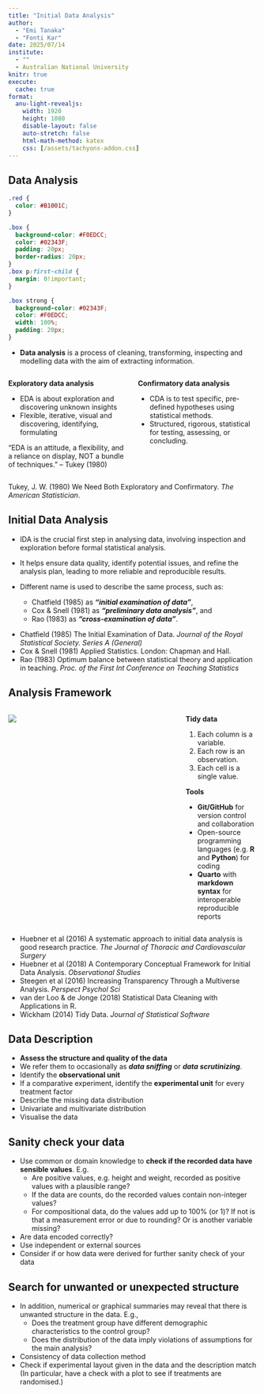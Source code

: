 ```yaml
---
title: "Initial Data Analysis"
author: 
  - "Emi Tanaka"
  - "Fonti Kar"
date: 2025/07/14
institute: 
  - ""
  - Australian National University
knitr: true
execute:
  cache: true
format: 
  anu-light-revealjs:
    width: 1920
    height: 1080
    disable-layout: false
    auto-stretch: false
    html-math-method: katex
    css: [/assets/tachyons-addon.css]
---
```



## Data Analysis 

```css
.red {
  color: #B1001C;
}

.box {
  background-color: #F0EDCC;
  color: #02343F;
  padding: 20px;
  border-radius: 20px;
}
.box p:first-child {
  margin: 0!important;
}

.box strong {
  background-color: #02343F;
  color: #F0EDCC;
  width: 100%;
  padding: 20px;
}

```


- **Data analysis** is a process of cleaning, transforming, inspecting and modelling data with the aim of extracting information.


::: {.columns}
::: {.column width="50%"}

::: box

**Exploratory data analysis**

- EDA is about exploration and discovering unknown insights
- Flexible, iterative, visual and discovering, identifying, formulating

"EDA is an attitude, a flexibility, and a reliance on display, NOT a bundle of techniques." -- Tukey (1980)

:::



:::

::: {.column width="50%"}

::: box

**Confirmatory data analysis**

- CDA is to test specific, pre-defined hypotheses using statistical methods.
- Structured, rigorous, statistical for testing, assessing, or concluding.

:::


:::
:::


::: aside 

Tukey, J. W. (1980) We Need Both Exploratory and Confirmatory. _The American Statistician_.

:::



## Initial Data Analysis

- IDA is the crucial first step in analysing data, involving inspection and exploration before formal statistical analysis. 
-  It helps ensure data quality, identify potential issues, and refine the analysis plan, leading to more reliable and reproducible results. 

- Different name is used to describe the same process, such as:
  - Chatfield (1985) as **_"initial examination of data"_**,
  - Cox & Snell (1981) as **_"preliminary data analysis"_**, and 
  - Rao (1983) as **_"cross-examination of data"_**.


::: aside 

- Chatfield (1985) The Initial Examination of Data. _Journal of the Royal Statistical Society. Series A (General)_
- Cox & Snell (1981) Applied Statistics. London: Chapman and Hall.
- Rao (1983) Optimum balance between statistical theory and application in teaching. _Proc. of the First Int Conference on Teaching Statistics_


::: 


## Analysis Framework 

::: {.columns}
::: {.column width="70%"}

![](images/ida-framework.jpg)

:::

::: {.column width="30%" .f2}

[**Tidy data**]{.red}

1. Each column is a variable.
2. Each row is an observation.
3. Each cell is a single value.


[**Tools**]{.red}

- **Git/GitHub** for version control and collaboration
- Open-source programming languages (e.g. **R** and **Python**) for coding
- **Quarto** with **markdown syntax** for interoperable reproducible reports

:::
:::





::: {.aside}

::: f3

- Huebner et al (2016) A systematic approach to initial data analysis is good research practice. _The Journal of Thoracic and Cardiovascular Surgery_
- Huebner et al (2018) A Contemporary Conceptual Framework for Initial Data Analysis. _Observational Studies_
- Steegen et al (2016) Increasing Transparency Through a Multiverse Analysis. _Perspect Psychol Sci_
- van der Loo & de Jonge (2018) Statistical Data Cleaning with Applications in R.
- Wickham (2014) Tidy Data. _Journal of Statistical Software_

:::



::: 


## Data Description 

- **Assess the structure and quality of the data**
- We refer them to occasionally as **_data sniffing_** or **_data scrutinizing_**.
- Identify the **observational unit**
- If a comparative experiment, identify the **experimental unit** for every treatment factor
- Describe the missing data distribution 
- Univariate and multivariate distribution
- Visualise the data

## Sanity check your data 

- Use common or domain knowledge to **check if the recorded data have sensible values**. E.g.
  - Are positive values, e.g. height and weight, recorded as positive values with a plausible range?
  - If the data are counts, do the recorded values contain non-integer values?
  - For compositional data, do the values add up to 100% (or 1)? If not is that a measurement error or due to rounding? Or is another variable missing?
- Are data encoded correctly?
- Use independent or external sources 
- Consider if or how data were derived for further sanity check of your data

## Search for unwanted or unexpected structure 

- In addition, numerical or graphical summaries may reveal that there is unwanted structure in the data. E.g.,
  - Does the treatment group have different demographic characteristics to the control group?
  - Does the distribution of the data imply violations of assumptions for the main analysis?

- Consistency of data collection method
- Check if experimental layout given in the data and the description match (In particular, have a check with a plot to see if treatments are randomised.)

